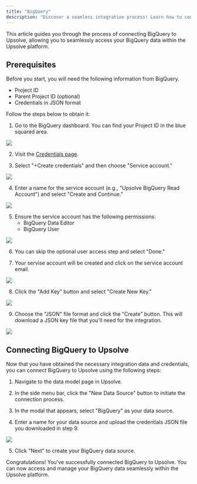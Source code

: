 ```yaml
---
title: "BigQuery"
description: "Discover a seamless integration process! Learn how to connect BigQuery to Upsolve effortlessly for streamlined transactions."
---
```


This article guides you through the process of connecting BigQuery to Upsolve, allowing you to seamlessly access your BigQuery data within the Upsolve platform.

## Prerequisites

Before you start, you will need the following information from BigQuery.

- Project ID
- Parent Project ID (optional)
- Credentials in JSON format

Follow the steps below to obtain it:

1. Go to the BigQuery dashboard. You can find your Project ID in the blue squared area.

<img src="https://cdn.peaka.com/integrations/big-query-1.png" />

2. Visit the [Credentials page](https://console.cloud.google.com/apis/credentials).

3. Select "+Create credentials" and then choose "Service account."

<img src="https://cdn.peaka.com/integrations/big-query-2.png" />

4. Enter a name for the service account (e.g., "Upsolve BigQuery Read Account") and select "Create and Continue."

<img src="https://cdn.peaka.com/integrations/big-query-3.png" />

5. Ensure the service account has the following permissions:
   - BigQuery Data Editor
   - BigQuery User

<img src="https://cdn.peaka.com/integrations/big-query-4.png" />

6. You can skip the optional user access step and select "Done."

7. Your servise account will be created and click on the service account email.

<img src="https://cdn.peaka.com/integrations/big-query-5.png" />

8. Click the "Add Key" button and select "Create New Key."

<img src="https://cdn.peaka.com/integrations/big-query-6.png" />

9. Choose the "JSON" file format and click the "Create" button. This will download a JSON key file that you'll need for the integration.

<img src="https://cdn.peaka.com/integrations/big-query-7.png" />

## Connecting BigQuery to Upsolve

Now that you have obtained the necessary integration data and credentials, you can connect BigQuery to Upsolve using the following steps:

1. Navigate to the data model page in Upsolve.

2. In the side menu bar, click the "New Data Source" button to initiate the connection process.

3. In the modal that appears, select "BigQuery" as your data source.

4. Enter a name for your data source and upload the credentials JSON file you downloaded in step 9.

<img src="https://cdn.peaka.com/integrations/big-query-8.png" />

5. Click "Next" to create your BigQuery data source.

Congratulations! You've successfully connected BigQuery to Upsolve. You can now access and manage your BigQuery data seamlessly within the Upsolve platform.
